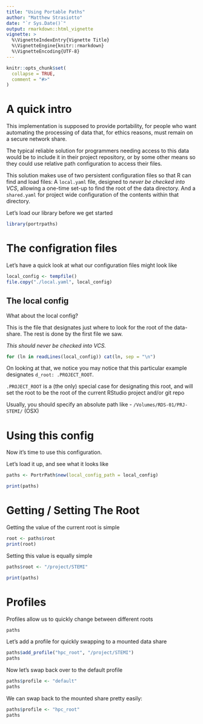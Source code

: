 ```yaml
---
title: "Using Portable Paths"
author: "Matthew Strasiotto"
date: "`r Sys.Date()`"
output: rmarkdown::html_vignette
vignette: >
  %\VignetteIndexEntry{Vignette Title}
  %\VignetteEngine{knitr::rmarkdown}
  %\VignetteEncoding{UTF-8}
---
```


```r
knitr::opts_chunk$set(
  collapse = TRUE,
  comment = "#>"
)
```



# A quick intro

This implementation is supposed to provide portability, for people who want 
automating the processing of data that, for ethics reasons, must remain on
a secure network share. 

The typical reliable solution for programmers needing access to this data would
be to include it in their project repository, or by some other means so they 
could use relative path configuration to access their files. 

This solution makes use of two persistent configuration files so that R can 
find and load files: 
A `local.yaml` file, designed to *never be checked into VCS*, allowing a 
one-time set-up to find the root of the data directory.
And a `shared.yaml` for project wide configuration of the contents within that
directory.

Let's load our library before we get started

```r
library(portrpaths)
```


# The configration files

Let's have a quick look at what our configuration files might look like
```r
local_config <- tempfile()
file.copy("./local.yaml", local_config)
```

## The local config

What about the local config?

This is the file that designates just where to look for the root of
the data-share. The rest is done by the first file we saw.

*This should never be checked into VCS.*
```r
for (ln in readLines(local_config)) cat(ln, sep = "\n")
```

On looking at that, we notice you may notice that this particular example
designates `d_root: .PROJECT_ROOT`. 

`.PROJECT_ROOT` is a (the only) special case for designating this root, and 
will set the root to be the root of the current RStudio project and/or git 
repo

Usually, you should specify an absolute path like 
 - `/Volumes/RDS-01/PRJ-STEMI/` (OSX)
 
# Using this config

Now it's time to use this configuration.

Let's load it up, and see what it looks like
```r
paths <- PortrPath$new(local_config_path = local_config)

print(paths)
```

# Getting / Setting The Root

Getting the value of the current root is simple

```r
root <- paths$root
print(root)
```

Setting this value is equally simple

```r
paths$root <- "/project/STEMI"

print(paths)
```

# Profiles

Profiles allow us to quickly change between different roots

```r
paths
```

Let's add a profile for quickly swapping to a mounted data share

```r
paths$add_profile("hpc_root", "/project/STEMI")
paths
```

Now let's swap back over to the default profile

```r
paths$profile <- "default"
paths
```

We can swap back to the mounted share pretty easily:

```r
paths$profile <- "hpc_root"
paths
```
